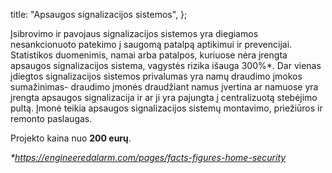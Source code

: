 
  title: "Apsaugos signalizacijos sistemos",
};

<PageBackground pageTitle="Apsaugos signalizacijos sistemos" wip colorOnly>

Įsibrovimo ir pavojaus signalizacijos sistemos yra diegiamos nesankcionuoto patekimo į saugomą
patalpą aptikimui ir prevencijai. Statistikos duomenimis, namai arba patalpos, kuriuose nėra įrengta
apsaugos signalizacijos sistema, vagystės rizika išauga 300%\*. Dar vienas įdiegtos signalizacijos
sistemos privalumas yra namų draudimo įmokos sumažinimas- draudimo įmonės draudžiant namus įvertina
ar namuose yra įrengta apsaugos signalizacija ir ar ji yra pajungta į centralizuotą stebėjimo pultą.
Įmonė teikia apsaugos signalizacijos sistemų montavimo, priežiūros ir remonto paslaugas.

Projekto kaina nuo **200 eurų**.

_\*https://engineeredalarm.com/pages/facts-figures-home-security_

</PageBackground>
